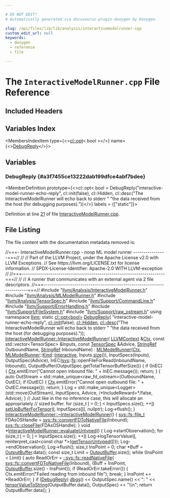 ```yaml
---

# DO NOT EDIT!
# Automatically generated via docusaurus-plugin-doxygen by Doxygen.

slug: /api/files/lib/lib/analysis/interactivemodelrunner-cpp
custom_edit_url: null
keywords:
  - doxygen
  - reference
  - file

---
```





# The `InteractiveModelRunner.cpp` File Reference

<DoxygenPage pluginConfig={pluginConfig}>



## Included Headers

<IncludesList>
<IncludesListItem
  filePath="llvm/Analysis/InteractiveModelRunner.h"
  permalink="/docs/api/files/include/include/llvm/include/llvm/analysis/interactivemodelrunner-h"
  isLocal="true" />
<IncludesListItem
  filePath="llvm/Analysis/MLModelRunner.h"
  permalink="/docs/api/files/include/include/llvm/include/llvm/analysis/mlmodelrunner-h"
  isLocal="true" />
<IncludesListItem
  filePath="llvm/Analysis/TensorSpec.h"
  permalink="/docs/api/files/include/include/llvm/include/llvm/analysis/tensorspec-h"
  isLocal="true" />
<IncludesListItem
  filePath="llvm/Support/CommandLine.h"
  permalink="/docs/api/files/include/include/llvm/include/llvm/support/commandline-h"
  isLocal="true" />
<IncludesListItem
  filePath="llvm/Support/ErrorHandling.h"
  permalink="/docs/api/files/include/include/llvm/include/llvm/support/errorhandling-h"
  isLocal="true" />
<IncludesListItem
  filePath="llvm/Support/FileSystem.h"
  permalink="/docs/api/files/include/include/llvm/include/llvm/support/filesystem-h"
  isLocal="true" />
<IncludesListItem
  filePath="llvm/Support/raw_ostream.h"
  permalink="/docs/api/files/include/include/llvm/include/llvm/support/raw-ostream-h"
  isLocal="true" />
</IncludesList>

## Variables Index

<MembersIndex>

<MembersIndexItem
  type={<><a href="/docs/api/classes/llvm/cl/opt">cl::opt</a>&lt; bool &gt;</>}
  name={<><a href="#a3f7455ce13222dab199dfce4abf7bdee">DebugReply</a></>}>
</MembersIndexItem>

</MembersIndex>


<SectionDefinition>

## Variables

### DebugReply {#a3f7455ce13222dab199dfce4abf7bdee}

<MemberDefinition
  prototype={<>cl::opt&lt; bool &gt; DebugReply(&quot;interactive-model-runner-echo-reply&quot;, cl::init(false), cl::Hidden, cl::desc(&quot;The InteractiveModelRunner will echo back to stderr &quot; &quot;the data received from the host (for debugging purposes).&quot;))</>}
  labels = {["static"]}>

Definition at line <a href="#l00021">21</a> of file <a href="/docs/api/files/lib/lib/analysis/interactivemodelrunner-cpp">InteractiveModelRunner.cpp</a>.
</MemberDefinition>

</SectionDefinition>

## File Listing

The file content with the documentation metadata removed is:

<ProgramListing>

<Link id="l00001" /><CodeLine lineNumber="1"><Highlight kind="comment">//===- InteractiveModelRunner.cpp - noop ML model runner   ----------------===//</Highlight><Highlight kind="normal"></Highlight></CodeLine>
<Link id="l00002" /><CodeLine lineNumber="2"><Highlight kind="normal"></Highlight><Highlight kind="comment">//</Highlight><Highlight kind="normal"></Highlight></CodeLine>
<Link id="l00003" /><CodeLine lineNumber="3"><Highlight kind="normal"></Highlight><Highlight kind="comment">// Part of the LLVM Project, under the Apache License v2.0 with LLVM Exceptions.</Highlight><Highlight kind="normal"></Highlight></CodeLine>
<Link id="l00004" /><CodeLine lineNumber="4"><Highlight kind="normal"></Highlight><Highlight kind="comment">// See https://llvm.org/LICENSE.txt for license information.</Highlight><Highlight kind="normal"></Highlight></CodeLine>
<Link id="l00005" /><CodeLine lineNumber="5"><Highlight kind="normal"></Highlight><Highlight kind="comment">// SPDX-License-Identifier: Apache-2.0 WITH LLVM-exception</Highlight><Highlight kind="normal"></Highlight></CodeLine>
<Link id="l00006" /><CodeLine lineNumber="6"><Highlight kind="normal"></Highlight><Highlight kind="comment">//</Highlight><Highlight kind="normal"></Highlight></CodeLine>
<Link id="l00007" /><CodeLine lineNumber="7"><Highlight kind="normal"></Highlight><Highlight kind="comment">//===----------------------------------------------------------------------===//</Highlight><Highlight kind="normal"></Highlight></CodeLine>
<Link id="l00008" /><CodeLine lineNumber="8"><Highlight kind="normal"></Highlight><Highlight kind="comment">//</Highlight><Highlight kind="normal"></Highlight></CodeLine>
<Link id="l00009" /><CodeLine lineNumber="9"><Highlight kind="normal"></Highlight><Highlight kind="comment">// A runner that communicates with an external agent via 2 file descriptors.</Highlight><Highlight kind="normal"></Highlight></CodeLine>
<Link id="l00010" /><CodeLine lineNumber="10"><Highlight kind="normal"></Highlight><Highlight kind="comment">//===----------------------------------------------------------------------===//</Highlight><Highlight kind="normal"></Highlight></CodeLine>
<Link id="l00011" /><CodeLine lineNumber="11"><Highlight kind="normal"></Highlight><Highlight kind="preprocessor">#include &quot;<a href="/docs/api/files/include/include/llvm/include/llvm/analysis/interactivemodelrunner-h">llvm/Analysis/InteractiveModelRunner.h</a>&quot;</Highlight><Highlight kind="normal"></Highlight></CodeLine>
<Link id="l00012" /><CodeLine lineNumber="12"><Highlight kind="normal"></Highlight><Highlight kind="preprocessor">#include &quot;<a href="/docs/api/files/include/include/llvm/include/llvm/analysis/mlmodelrunner-h">llvm/Analysis/MLModelRunner.h</a>&quot;</Highlight><Highlight kind="normal"></Highlight></CodeLine>
<Link id="l00013" /><CodeLine lineNumber="13"><Highlight kind="normal"></Highlight><Highlight kind="preprocessor">#include &quot;<a href="/docs/api/files/include/include/llvm/include/llvm/analysis/tensorspec-h">llvm/Analysis/TensorSpec.h</a>&quot;</Highlight><Highlight kind="normal"></Highlight></CodeLine>
<Link id="l00014" /><CodeLine lineNumber="14"><Highlight kind="normal"></Highlight><Highlight kind="preprocessor">#include &quot;<a href="/docs/api/files/include/include/llvm/include/llvm/support/commandline-h">llvm/Support/CommandLine.h</a>&quot;</Highlight><Highlight kind="normal"></Highlight></CodeLine>
<Link id="l00015" /><CodeLine lineNumber="15"><Highlight kind="normal"></Highlight><Highlight kind="preprocessor">#include &quot;<a href="/docs/api/files/include/include/llvm/include/llvm/support/errorhandling-h">llvm/Support/ErrorHandling.h</a>&quot;</Highlight><Highlight kind="normal"></Highlight></CodeLine>
<Link id="l00016" /><CodeLine lineNumber="16"><Highlight kind="normal"></Highlight><Highlight kind="preprocessor">#include &quot;<a href="/docs/api/files/include/include/llvm/include/llvm/support/filesystem-h">llvm/Support/FileSystem.h</a>&quot;</Highlight><Highlight kind="normal"></Highlight></CodeLine>
<Link id="l00017" /><CodeLine lineNumber="17"><Highlight kind="normal"></Highlight><Highlight kind="preprocessor">#include &quot;<a href="/docs/api/files/include/include/llvm/include/llvm/support/raw-ostream-h">llvm/Support/raw&#95;ostream.h</a>&quot;</Highlight><Highlight kind="normal"></Highlight></CodeLine>
<Link id="l00018" /><CodeLine lineNumber="18"><Highlight kind="normal"></Highlight></CodeLine>
<Link id="l00019" /><CodeLine lineNumber="19"><Highlight kind="normal"></Highlight><Highlight kind="keyword">using namespace </Highlight><Highlight kind="normal"><a href="/docs/api/namespaces/llvm">llvm</a>;</Highlight></CodeLine>
<Link id="l00020" /><CodeLine lineNumber="20"><Highlight kind="normal"></Highlight></CodeLine>
<Link id="l00021" /><CodeLine lineNumber="21" lineLink="#a3f7455ce13222dab199dfce4abf7bdee"><Highlight kind="normal"></Highlight><Highlight kind="keyword">static</Highlight><Highlight kind="normal"> <a href="/docs/api/classes/llvm/cl/opt">cl::opt&lt;bool&gt;</a> <a href="#a3f7455ce13222dab199dfce4abf7bdee">DebugReply</a>(</Highlight></CodeLine>
<Link id="l00022" /><CodeLine lineNumber="22"><Highlight kind="normal">    </Highlight><Highlight kind="stringliteral">&quot;interactive-model-runner-echo-reply&quot;</Highlight><Highlight kind="normal">, <a href="/docs/api/namespaces/llvm/cl/#ac12e6a8f3a1b511f0dee2ed6de0ae806">cl::init</a>(</Highlight><Highlight kind="keyword">false</Highlight><Highlight kind="normal">), <a href="/docs/api/namespaces/llvm/cl/#a68075925a54790e71ca790e1d4f21a40a263ac008d8d31f13ce460395fc4cf7e6">cl::Hidden</a>,</Highlight></CodeLine>
<Link id="l00023" /><CodeLine lineNumber="23"><Highlight kind="normal">    <a href="/docs/api/structs/llvm/cl/desc">cl::desc</a>(</Highlight><Highlight kind="stringliteral">&quot;The InteractiveModelRunner will echo back to stderr &quot;</Highlight><Highlight kind="normal"></Highlight></CodeLine>
<Link id="l00024" /><CodeLine lineNumber="24"><Highlight kind="normal">             </Highlight><Highlight kind="stringliteral">&quot;the data received from the host (for debugging purposes).&quot;</Highlight><Highlight kind="normal">));</Highlight></CodeLine>
<Link id="l00025" /><CodeLine lineNumber="25"><Highlight kind="normal"></Highlight></CodeLine>
<Link id="l00026" /><CodeLine lineNumber="26" lineLink="/docs/api/classes/llvm/interactivemodelrunner/#a82ed5b95e51fbe7344411033a06329be"><Highlight kind="normal"><a href="/docs/api/classes/llvm/interactivemodelrunner/#a82ed5b95e51fbe7344411033a06329be">InteractiveModelRunner::InteractiveModelRunner</a>(</Highlight></CodeLine>
<Link id="l00027" /><CodeLine lineNumber="27"><Highlight kind="normal">    <a href="/docs/api/classes/llvm/llvmcontext">LLVMContext</a> &amp;<a href="/docs/api/classes/llvm/mlmodelrunner/#afa197695caf1d92f3efeddd1156d9cde">Ctx</a>, </Highlight><Highlight kind="keyword">const</Highlight><Highlight kind="normal"> std::vector&lt;TensorSpec&gt; &amp;Inputs,</Highlight></CodeLine>
<Link id="l00028" /><CodeLine lineNumber="28"><Highlight kind="normal">    </Highlight><Highlight kind="keyword">const</Highlight><Highlight kind="normal"> <a href="/docs/api/classes/llvm/tensorspec">TensorSpec</a> &amp;Advice, <a href="/docs/api/classes/llvm/stringref">StringRef</a> OutboundName, <a href="/docs/api/classes/llvm/stringref">StringRef</a> InboundName)</Highlight></CodeLine>
<Link id="l00029" /><CodeLine lineNumber="29"><Highlight kind="normal">    : <a href="/docs/api/classes/llvm/mlmodelrunner/#ad3a2236255bf0a1c90006508a28a21fd">MLModelRunner</a>(<a href="/docs/api/classes/llvm/mlmodelrunner/#afa197695caf1d92f3efeddd1156d9cde">Ctx</a>, <a href="/docs/api/classes/llvm/mlmodelrunner/#ad3a2236255bf0a1c90006508a28a21fd">MLModelRunner</a>::<a href="/docs/api/classes/llvm/mlmodelrunner/#a81819d92a6045c9191f144ca86044b35">Kind</a>::<a href="/docs/api/classes/llvm/mlmodelrunner/#a81819d92a6045c9191f144ca86044b35a24b9b8c0634a40138e76b2fb86894698">Interactive</a>, Inputs.<a href="/docs/api/namespaces/llvm/#a10f3d955592ae2bc745f57e5b48ae115">size</a>()),</Highlight></CodeLine>
<Link id="l00030" /><CodeLine lineNumber="30"><Highlight kind="normal">      InputSpecs(Inputs), OutputSpec(Advice),</Highlight></CodeLine>
<Link id="l00031" /><CodeLine lineNumber="31"><Highlight kind="normal">      InEC(<a href="/docs/api/namespaces/llvm/sys">sys</a>::<a href="/docs/api/namespaces/llvm/sys/fs">fs</a>::openFileForRead(InboundName, Inbound)),</Highlight></CodeLine>
<Link id="l00032" /><CodeLine lineNumber="32"><Highlight kind="normal">      OutputBuffer(OutputSpec.getTotalTensorBufferSize()) &#123;</Highlight></CodeLine>
<Link id="l00033" /><CodeLine lineNumber="33"><Highlight kind="normal">  </Highlight><Highlight kind="keywordflow">if</Highlight><Highlight kind="normal"> (InEC) &#123;</Highlight></CodeLine>
<Link id="l00034" /><CodeLine lineNumber="34"><Highlight kind="normal">    <a href="/docs/api/classes/llvm/mlmodelrunner/#afa197695caf1d92f3efeddd1156d9cde">Ctx</a>.emitError(</Highlight><Highlight kind="stringliteral">&quot;Cannot open inbound file: &quot;</Highlight><Highlight kind="normal"> + InEC.message());</Highlight></CodeLine>
<Link id="l00035" /><CodeLine lineNumber="35"><Highlight kind="normal">    </Highlight><Highlight kind="keywordflow">return</Highlight><Highlight kind="normal">;</Highlight></CodeLine>
<Link id="l00036" /><CodeLine lineNumber="36"><Highlight kind="normal">  &#125;</Highlight></CodeLine>
<Link id="l00037" /><CodeLine lineNumber="37"><Highlight kind="normal">  &#123;</Highlight></CodeLine>
<Link id="l00038" /><CodeLine lineNumber="38"><Highlight kind="normal">    </Highlight><Highlight kind="keyword">auto</Highlight><Highlight kind="normal"> OutStream = std::make&#95;unique&lt;raw&#95;fd&#95;ostream&gt;(OutboundName, OutEC);</Highlight></CodeLine>
<Link id="l00039" /><CodeLine lineNumber="39"><Highlight kind="normal">    </Highlight><Highlight kind="keywordflow">if</Highlight><Highlight kind="normal"> (OutEC) &#123;</Highlight></CodeLine>
<Link id="l00040" /><CodeLine lineNumber="40"><Highlight kind="normal">      <a href="/docs/api/classes/llvm/mlmodelrunner/#afa197695caf1d92f3efeddd1156d9cde">Ctx</a>.emitError(</Highlight><Highlight kind="stringliteral">&quot;Cannot open outbound file: &quot;</Highlight><Highlight kind="normal"> + OutEC.message());</Highlight></CodeLine>
<Link id="l00041" /><CodeLine lineNumber="41"><Highlight kind="normal">      </Highlight><Highlight kind="keywordflow">return</Highlight><Highlight kind="normal">;</Highlight></CodeLine>
<Link id="l00042" /><CodeLine lineNumber="42"><Highlight kind="normal">    &#125;</Highlight></CodeLine>
<Link id="l00043" /><CodeLine lineNumber="43"><Highlight kind="normal">    Log = std::make&#95;unique&lt;Logger&gt;(std::move(OutStream), InputSpecs, Advice,</Highlight></CodeLine>
<Link id="l00044" /><CodeLine lineNumber="44"><Highlight kind="normal">                                   </Highlight><Highlight kind="comment">/&#42;IncludeReward=&#42;/</Highlight><Highlight kind="keyword">false</Highlight><Highlight kind="normal">, Advice);</Highlight></CodeLine>
<Link id="l00045" /><CodeLine lineNumber="45"><Highlight kind="normal">  &#125;</Highlight></CodeLine>
<Link id="l00046" /><CodeLine lineNumber="46"><Highlight kind="normal">  </Highlight><Highlight kind="comment">// Just like in the no inference case, this will allocate an appropriately</Highlight><Highlight kind="normal"></Highlight></CodeLine>
<Link id="l00047" /><CodeLine lineNumber="47"><Highlight kind="normal">  </Highlight><Highlight kind="comment">// sized buffer.</Highlight><Highlight kind="normal"></Highlight></CodeLine>
<Link id="l00048" /><CodeLine lineNumber="48"><Highlight kind="normal">  </Highlight><Highlight kind="keywordflow">for</Highlight><Highlight kind="normal"> (</Highlight><Highlight kind="keywordtype">size&#95;t</Highlight><Highlight kind="normal"> <a href="/docs/api/files/lib/lib/support/md5-cpp/#ac0eafdc9ee161b71e7af98af736952fd">I</a> = 0; <a href="/docs/api/files/lib/lib/support/md5-cpp/#ac0eafdc9ee161b71e7af98af736952fd">I</a> &lt; InputSpecs.size(); ++<a href="/docs/api/files/lib/lib/support/md5-cpp/#ac0eafdc9ee161b71e7af98af736952fd">I</a>)</Highlight></CodeLine>
<Link id="l00049" /><CodeLine lineNumber="49"><Highlight kind="normal">    <a href="/docs/api/classes/llvm/mlmodelrunner/#a8b505a9ebc9388db882b94a334daa84c">setUpBufferForTensor</a>(<a href="/docs/api/files/lib/lib/support/md5-cpp/#ac0eafdc9ee161b71e7af98af736952fd">I</a>, InputSpecs&#91;<a href="/docs/api/files/lib/lib/support/md5-cpp/#ac0eafdc9ee161b71e7af98af736952fd">I</a>&#93;, </Highlight><Highlight kind="keyword">nullptr</Highlight><Highlight kind="normal">);</Highlight></CodeLine>
<Link id="l00050" /><CodeLine lineNumber="50"><Highlight kind="normal">  Log-&gt;flush();</Highlight></CodeLine>
<Link id="l00051" /><CodeLine lineNumber="51"><Highlight kind="normal">&#125;</Highlight></CodeLine>
<Link id="l00052" /><CodeLine lineNumber="52"><Highlight kind="normal"></Highlight></CodeLine>
<Link id="l00053" /><CodeLine lineNumber="53" lineLink="/docs/api/classes/llvm/interactivemodelrunner/#a9191164e6c15ad4eabdd4d3d049a62c2"><Highlight kind="normal"><a href="/docs/api/classes/llvm/interactivemodelrunner/#a9191164e6c15ad4eabdd4d3d049a62c2">InteractiveModelRunner::~InteractiveModelRunner</a>() &#123;</Highlight></CodeLine>
<Link id="l00054" /><CodeLine lineNumber="54"><Highlight kind="normal">  <a href="/docs/api/namespaces/llvm/sys/fs/#a8ec705e6a361f51bca14123110ecb75d">sys::fs::file&#95;t</a> FDAsOSHandle = <a href="/docs/api/namespaces/llvm/sys/fs/#ac90e775833cd4fd0da26c96bfa8f2f06">sys::fs::convertFDToNativeFile</a>(Inbound);</Highlight></CodeLine>
<Link id="l00055" /><CodeLine lineNumber="55"><Highlight kind="normal">  <a href="/docs/api/namespaces/llvm/sys/fs/#a43548658b3d92c080577422f81f38038">sys::fs::closeFile</a>(FDAsOSHandle);</Highlight></CodeLine>
<Link id="l00056" /><CodeLine lineNumber="56"><Highlight kind="normal">&#125;</Highlight></CodeLine>
<Link id="l00057" /><CodeLine lineNumber="57"><Highlight kind="normal"></Highlight></CodeLine>
<Link id="l00058" /><CodeLine lineNumber="58"><Highlight kind="normal"></Highlight><Highlight kind="keywordtype">void</Highlight><Highlight kind="normal"> &#42;<a href="/docs/api/classes/llvm/mlmodelrunner/#a12fdf8eebd4dd4f50917866a9d58dac3">InteractiveModelRunner::evaluateUntyped</a>() &#123;</Highlight></CodeLine>
<Link id="l00059" /><CodeLine lineNumber="59"><Highlight kind="normal">  Log-&gt;startObservation();</Highlight></CodeLine>
<Link id="l00060" /><CodeLine lineNumber="60"><Highlight kind="normal">  </Highlight><Highlight kind="keywordflow">for</Highlight><Highlight kind="normal"> (</Highlight><Highlight kind="keywordtype">size&#95;t</Highlight><Highlight kind="normal"> <a href="/docs/api/files/lib/lib/support/md5-cpp/#ac0eafdc9ee161b71e7af98af736952fd">I</a> = 0; <a href="/docs/api/files/lib/lib/support/md5-cpp/#ac0eafdc9ee161b71e7af98af736952fd">I</a> &lt; InputSpecs.size(); ++<a href="/docs/api/files/lib/lib/support/md5-cpp/#ac0eafdc9ee161b71e7af98af736952fd">I</a>)</Highlight></CodeLine>
<Link id="l00061" /><CodeLine lineNumber="61"><Highlight kind="normal">    Log-&gt;logTensorValue(<a href="/docs/api/files/lib/lib/support/md5-cpp/#ac0eafdc9ee161b71e7af98af736952fd">I</a>, </Highlight><Highlight kind="keyword">reinterpret&#95;cast&lt;</Highlight><Highlight kind="keyword">const </Highlight><Highlight kind="keywordtype">char</Highlight><Highlight kind="normal"> &#42;</Highlight><Highlight kind="keyword">&gt;</Highlight><Highlight kind="normal">(<a href="/docs/api/classes/llvm/mlmodelrunner/#a3b741f081f53bbee6cb69b136eaa52c3">getTensorUntyped</a>(<a href="/docs/api/files/lib/lib/support/md5-cpp/#ac0eafdc9ee161b71e7af98af736952fd">I</a>)));</Highlight></CodeLine>
<Link id="l00062" /><CodeLine lineNumber="62"><Highlight kind="normal">  Log-&gt;endObservation();</Highlight></CodeLine>
<Link id="l00063" /><CodeLine lineNumber="63"><Highlight kind="normal">  Log-&gt;flush();</Highlight></CodeLine>
<Link id="l00064" /><CodeLine lineNumber="64"><Highlight kind="normal"></Highlight></CodeLine>
<Link id="l00065" /><CodeLine lineNumber="65"><Highlight kind="normal">  </Highlight><Highlight kind="keywordtype">size&#95;t</Highlight><Highlight kind="normal"> InsPoint = 0;</Highlight></CodeLine>
<Link id="l00066" /><CodeLine lineNumber="66"><Highlight kind="normal">  </Highlight><Highlight kind="keywordtype">char</Highlight><Highlight kind="normal"> &#42;Buff = <a href="/docs/api/classes/outputbuffer">OutputBuffer</a>.data();</Highlight></CodeLine>
<Link id="l00067" /><CodeLine lineNumber="67"><Highlight kind="normal">  </Highlight><Highlight kind="keyword">const</Highlight><Highlight kind="normal"> </Highlight><Highlight kind="keywordtype">size&#95;t</Highlight><Highlight kind="normal"> Limit = <a href="/docs/api/classes/outputbuffer">OutputBuffer</a>.size();</Highlight></CodeLine>
<Link id="l00068" /><CodeLine lineNumber="68"><Highlight kind="normal">  </Highlight><Highlight kind="keywordflow">while</Highlight><Highlight kind="normal"> (InsPoint &lt; Limit) &#123;</Highlight></CodeLine>
<Link id="l00069" /><CodeLine lineNumber="69"><Highlight kind="normal">    </Highlight><Highlight kind="keyword">auto</Highlight><Highlight kind="normal"> ReadOrErr = <a href="/docs/api/namespaces/llvm/sys/fs/#a32bbe4415129895140f4c407345eb9d1">::sys::fs::readNativeFile</a>(</Highlight></CodeLine>
<Link id="l00070" /><CodeLine lineNumber="70"><Highlight kind="normal">        <a href="/docs/api/namespaces/llvm/sys/fs/#ac90e775833cd4fd0da26c96bfa8f2f06">sys::fs::convertFDToNativeFile</a>(Inbound),</Highlight></CodeLine>
<Link id="l00071" /><CodeLine lineNumber="71"><Highlight kind="normal">        &#123;Buff + InsPoint, <a href="/docs/api/classes/outputbuffer">OutputBuffer</a>.size() - InsPoint&#125;);</Highlight></CodeLine>
<Link id="l00072" /><CodeLine lineNumber="72"><Highlight kind="normal">    </Highlight><Highlight kind="keywordflow">if</Highlight><Highlight kind="normal"> (ReadOrErr.takeError()) &#123;</Highlight></CodeLine>
<Link id="l00073" /><CodeLine lineNumber="73"><Highlight kind="normal">      Ctx.emitError(</Highlight><Highlight kind="stringliteral">&quot;Failed reading from inbound file&quot;</Highlight><Highlight kind="normal">);</Highlight></CodeLine>
<Link id="l00074" /><CodeLine lineNumber="74"><Highlight kind="normal">      </Highlight><Highlight kind="keywordflow">break</Highlight><Highlight kind="normal">;</Highlight></CodeLine>
<Link id="l00075" /><CodeLine lineNumber="75"><Highlight kind="normal">    &#125;</Highlight></CodeLine>
<Link id="l00076" /><CodeLine lineNumber="76"><Highlight kind="normal">    InsPoint += &#42;ReadOrErr;</Highlight></CodeLine>
<Link id="l00077" /><CodeLine lineNumber="77"><Highlight kind="normal">  &#125;</Highlight></CodeLine>
<Link id="l00078" /><CodeLine lineNumber="78"><Highlight kind="normal">  </Highlight><Highlight kind="keywordflow">if</Highlight><Highlight kind="normal"> (<a href="#a3f7455ce13222dab199dfce4abf7bdee">DebugReply</a>)</Highlight></CodeLine>
<Link id="l00079" /><CodeLine lineNumber="79"><Highlight kind="normal">    <a href="/docs/api/namespaces/llvm/#a7c46c742c31be54870e2038048e6b391">dbgs</a>() &lt;&lt; OutputSpec.name() &lt;&lt; </Highlight><Highlight kind="stringliteral">&quot;: &quot;</Highlight><Highlight kind="normal"></Highlight></CodeLine>
<Link id="l00080" /><CodeLine lineNumber="80"><Highlight kind="normal">           &lt;&lt; <a href="/docs/api/namespaces/llvm/#af2b57e0937bcdc1b3e0ba67d06dca2b4">tensorValueToString</a>(OutputBuffer.data(), OutputSpec) &lt;&lt; </Highlight><Highlight kind="stringliteral">&quot;\\n&quot;</Highlight><Highlight kind="normal">;</Highlight></CodeLine>
<Link id="l00081" /><CodeLine lineNumber="81"><Highlight kind="normal">  </Highlight><Highlight kind="keywordflow">return</Highlight><Highlight kind="normal"> OutputBuffer.data();</Highlight></CodeLine>
<Link id="l00082" /><CodeLine lineNumber="82"><Highlight kind="normal">&#125;</Highlight></CodeLine>

</ProgramListing>


</DoxygenPage>
